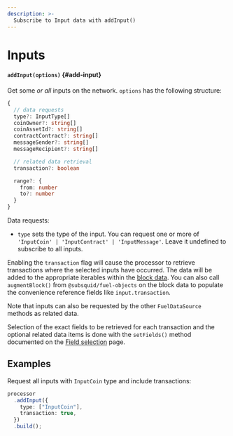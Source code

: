 ```yaml
---
description: >-
  Subscribe to Input data with addInput()
---
```


# Inputs

#### `addInput(options)` {#add-input}

Get some _or all_ inputs on the network. `options` has the following structure:

```typescript
{
  // data requests
  type?: InputType[]
  coinOwner?: string[]
  coinAssetId?: string[]
  contractContract?: string[]
  messageSender?: string[]
  messageRecipient?: string[]

  // related data retrieval
  transaction?: boolean

  range?: {
    from: number
    to?: number
  }
}
```

Data requests:

- `type` sets the type of the input. You can request one or more of `'InputCoin' | 'InputContract' | 'InputMessage'`. Leave it undefined to subscribe to all inputs.

Enabling the `transaction` flag will cause the processor to retrieve transactions where the selected inputs have occurred. The data will be added to the appropriate iterables within the [block data](/fuel-indexing/fuel-datasource/context-interfaces). You can also call `augmentBlock()` from `@subsquid/fuel-objects` on the block data to populate the convenience reference fields like `input.transaction`.

Note that inputs can also be requested by the other `FuelDataSource` methods as related data.

Selection of the exact fields to be retrieved for each transaction and the optional related data items is done with the `setFields()` method documented on the [Field selection](../field-selection) page.

## Examples

Request all inputs with `InputCoin` type and include transactions:

```ts
processor
  .addInput({
    type: ["InputCoin"],
    transaction: true,
  })
  .build();
```
